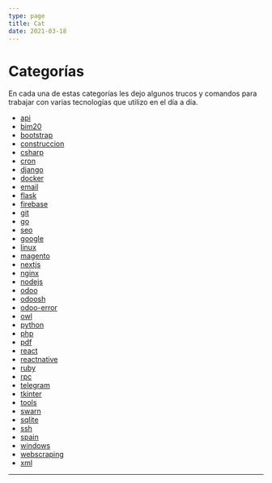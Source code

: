 ```yaml
---
type: page
title: Cat
date: 2021-03-18
---
```

# Categorías

En cada una de estas categorías les dejo algunos trucos y comandos para trabajar con varias tecnologías que utilizo en el día a día.

- [api](/tags/api)
- [bim20](/tags/bim20)
- [bootstrap](/tags/bootstrap)
- [construccion](/tags/construccion)
- [csharp](/tags/csharp)
- [cron](/tags/cron)
- [django](/tags/django)
- [docker](/tags/docker)
- [email](/tags/email)
- [flask](/tags/flask)
- [firebase](/tags/firebase)
- [git](/tags/git)
- [go](/tags/go)
- [seo](/tags/seo)
- [google](/tags/google)
- [linux](/tags/linux)
- [magento](/tags/magento)
- [nextjs](/tags/nextjs)
- [nginx](/tags/nginx)
- [nodejs](/tags/nodejs)
- [odoo](/tags/odoo)
- [odoosh](/tags/odoosh)
- [odoo-error](/tags/odoo-error)
- [owl](/tags/owl)
- [python](/tags/python)
- [php](/tags/php)
- [pdf](/tags/pdf)
- [react](/tags/react)
- [reactnative](/tags/reactnative)
- [ruby](/tags/ruby)
- [rpc](/tags/rpc)
- [telegram](/tags/telegram)
- [tkinter](/tags/tkinter)
- [tools](/tags/tools)
- [swarn](/tags/swarn)
- [sqlite](/tags/sqlite)
- [ssh](/tags/ssh)
- [spain](/tags/spain)
- [windows](/tags/windows)
- [webscraping](/tags/webscraping)
- [xml](/tags/xml)
---
